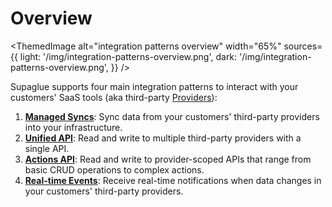 
# Overview

<ThemedImage
  alt="integration patterns overview"
  width="65%"
  sources={{
    light: '/img/integration-patterns-overview.png',
    dark: '/img/integration-patterns-overview.png',
  }}
/>

Supaglue supports four main integration patterns to interact with your customers' SaaS tools (aka third-party [Providers](../category/providers)):

1. [**Managed Syncs**](./managed-syncs): Sync data from your customers' third-party providers into your infrastructure.
1. [**Unified API**](./unified-api): Read and write to multiple third-party providers with a single API.
1. [**Actions API**](./actions-api): Read and write to provider-scoped APIs that range from basic CRUD operations to complex actions.
1. [**Real-time Events**](./real-time-events): Receive real-time notifications when data changes in your customers' third-party providers.
